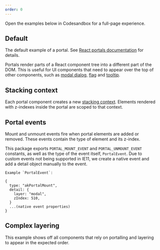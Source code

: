 ```yaml
---
order: 0
---
```



<SectionMessage>Open the examples below in Codesandbox for a full-page experience.</SectionMessage>

## Default

The default example of a portal. See [React portals documentation](https://reactjs.org/docs/portals.html) for details.

Portals render parts of a React component tree into a different part of the DOM.
This is useful for UI components that need to appear over the top of other components, such as [modal dialog](/components/modal-dialog/examples), [flag](/components/flag/examples) and [tooltip](/components/tooltip/examples).

<Example Component={PortalDefaultExample} appearance="source-only" packageName="@atlaskit/portal" />

## Stacking context

Each portal component creates a new [stacking context](https://developer.mozilla.org/en-US/docs/Web/CSS/CSS_Positioning/Understanding_z_index/The_stacking_context).
Elements rendered with z-indexes inside the portal are scoped to that context.

<Example Component={PortalStackingContextExample} appearance="source-only" packageName="@atlaskit/portal" />

## Portal events

Mount and unmount events fire when portal elements are added or removed.
These events contain the type of element and its z-index.

This package exports `PORTAL_MOUNT_EVENT` and `PORTAL_UNMOUNT_EVENT` constants, as well as the type of the event itself, `PortalEvent`.
Due to custom events not being supported in IE11, we create a native event and add a detail object manually to the event.

<Example Component={PortalEventExamples} appearance="source-only" packageName="@atlaskit/portal" />

```
Example `PortalEvent`:

{
  type: "akPortalMount",
  detail: {
    layer: "modal",
    zIndex: 510,
  }
  ...(native event properties)
}
```

## Complex layering

This example shows off all components that rely on portalling and layering to appear in the expected order.

<Example Component={PortalComplexLayeringExample} appearance="source-only" packageName="@atlaskit/portal" />
